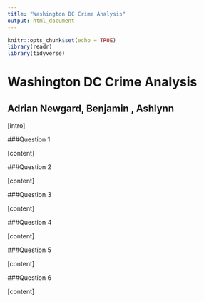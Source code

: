 ```yaml
---
title: "Washington DC Crime Analysis"
output: html_document
---
```




```r
knitr::opts_chunk$set(echo = TRUE)
library(readr)
library(tidyverse)
```

# Washington DC Crime Analysis
## Adrian Newgard, Benjamin , Ashlynn 

[intro] 

###Question 1 

[content]

###Question 2 

[content]

###Question 3 

[content]

###Question 4 

[content]

###Question 5 

[content]

###Question 6 

[content]